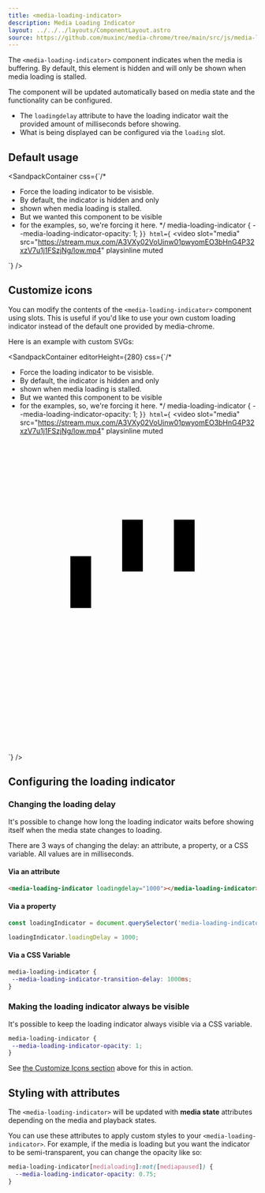```yaml
---
title: <media-loading-indicator>
description: Media Loading Indicator
layout: ../../../layouts/ComponentLayout.astro
source: https://github.com/muxinc/media-chrome/tree/main/src/js/media-loading-indicator.js
---
```



The `<media-loading-indicator>` component indicates when the media is buffering. By default, this element is hidden and will only be shown when media loading is stalled.

The component will be updated automatically based on media state and the functionality can be configured.
- The `loadingdelay` attribute to have the loading indicator wait the provided amount of milliseconds before showing.
- What is being displayed can be configured via the `loading` slot.

## Default usage

<SandpackContainer
  css={`/*
 * Force the loading indicator to be visisble.
 * By default, the indicator is hidden and only
 * shown when media loading is stalled.
 * But we wanted this component to be visible
 * for the examples, so, we're forcing it here.
 */
media-loading-indicator {
 --media-loading-indicator-opacity: 1;
}`}
  html={`<media-controller>
  <video
    slot="media"
    src="https://stream.mux.com/A3VXy02VoUinw01pwyomEO3bHnG4P32xzV7u1j1FSzjNg/low.mp4"
    playsinline
    muted
  ></video>
  <media-loading-indicator slot="centered-chrome"></media-loading-indicator>
</media-controller>`}
/>

## Customize icons

You can modify the contents of the `<media-loading-indicator>` component using slots.
This is useful if you'd like to use your own custom loading indicator instead of the default one provided by media-chrome.

Here is an example with custom SVGs:

<SandpackContainer
  editorHeight={280}
  css={`/*
 * Force the loading indicator to be visisble.
 * By default, the indicator is hidden and only
 * shown when media loading is stalled.
 * But we wanted this component to be visible
 * for the examples, so, we're forcing it here.
 */
media-loading-indicator {
 --media-loading-indicator-opacity: 1;
}`}
  html={`<media-controller>
  <video
    slot="media"
    src="https://stream.mux.com/A3VXy02VoUinw01pwyomEO3bHnG4P32xzV7u1j1FSzjNg/low.mp4"
    playsinline
    muted
  ></video>
  <media-loading-indicator slot="centered-chrome">
    <svg slot="loading" viewBox="-12 -15 48 60">
      <path d="M0 0h4v10H0z">
        <animateTransform
          attributeType="xml"
          attributeName="transform"
          type="translate"
          values="0 0; 0 20; 0 0"
          begin="0"
          dur="0.6s"
          repeatCount="indefinite"
        />
      </path>
      <path d="M10 0h4v10h-4z">
        <animateTransform
          attributeType="xml"
          attributeName="transform"
          type="translate"
          values="0 0; 0 20; 0 0"
          begin="0.2s"
          dur="0.6s"
          repeatCount="indefinite"
        />
      </path>
      <path d="M20 0h4v10h-4z">
        <animateTransform
          attributeType="xml"
          attributeName="transform"
          type="translate"
          values="0 0; 0 20; 0 0"
          begin="0.4s"
          dur="0.6s"
          repeatCount="indefinite"
        />
      </path>
    </svg>
  </media-loading-indicator>
</media-controller>`}
/>

## Configuring the loading indicator

### Changing the loading delay

It's possible to change how long the loading indicator waits before showing itself when the media state changes to loading.

There are 3 ways of changing the delay: an attribute, a property, or a CSS variable.
All values are in milliseconds.

#### Via an attribute

```html
<media-loading-indicator loadingdelay="1000"></media-loading-indicator>
```

#### Via a property
```js
const loadingIndicator = document.querySelector('media-loading-indicator');

loadingIndicator.loadingDelay = 1000;
```

#### Via a CSS Variable

```css
media-loading-indicator {
 --media-loading-indicator-transition-delay: 1000ms;
}
```

### Making the loading indicator always be visible

It's possible to keep the loading indicator always visible via a CSS variable.
```css
media-loading-indicator {
 --media-loading-indicator-opacity: 1;
}
```

See [the Customize Icons section](#customize-icons) above for this in action.

## Styling with attributes

The `<media-loading-indicator>` will be updated with **media state** attributes depending on the media and playback states.

You can use these attributes to apply custom styles to your `<media-loading-indicator>`. For example, if the media is loading but you want the indicator to be semi-transparent, you can change the opacity like so:

```css
media-loading-indicator[medialoading]:not([mediapaused]) {
  --media-loading-indicator-opacity: 0.75;
}
```
